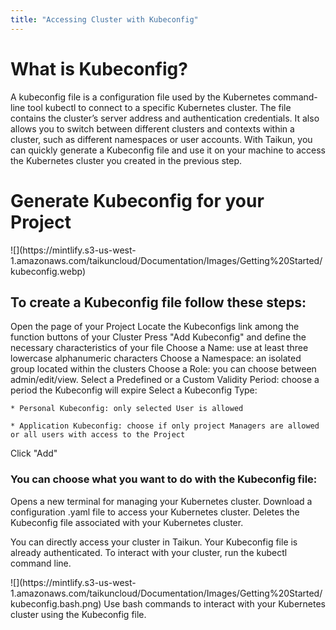 ```yaml
---
title: "Accessing Cluster with Kubeconfig"
---
```


# What is Kubeconfig?

A kubeconfig file is a configuration file used by the Kubernetes command-line tool kubectl to connect to a specific Kubernetes cluster. The file contains the cluster’s server address and authentication credentials. It also allows you to switch between different clusters and contexts within a cluster, such as different namespaces or user accounts. With Taikun, you can quickly generate a Kubeconfig file and use it on your machine to access the Kubernetes cluster you created in the previous step.

# Generate Kubeconfig for your Project

<Frame caption="Add Kubeconfig drawer">
  ![](https://mintlify.s3-us-west-1.amazonaws.com/taikuncloud/Documentation/Images/Getting%20Started/kubeconfig.webp)
</Frame>

## To create a Kubeconfig file follow these steps:

<Steps>
  <Step title="First Step">
    Open the page of your Project
  </Step>

  <Step title="Second Step">
    Locate the Kubeconfigs link among the function buttons of your Cluster
  </Step>

  <Step title="Third Step">
    Press "Add Kubeconfig" and define the necessary characteristics of your file
  </Step>

  <Step title="Fourth Step">
    Choose a Name: use at least three lowercase alphanumeric characters
  </Step>

  <Step title="Fifth Step">
    Choose a Namespace: an isolated group located within the clusters
  </Step>

  <Step title="Sixth Step">
    Choose a Role: you can choose between admin/edit/view.
  </Step>

  <Step title="Seventh Step">
    Select a Predefined or a Custom Validity Period: choose a period the Kubeconfig will expire
  </Step>

  <Step title="Eighth Step">
    Select a Kubeconfig Type:

    * Personal Kubeconfig: only selected User is allowed

    * Application Kubeconfig: choose if only project Managers are allowed or all users with access to the Project
  </Step>

  <Step title="Ninth Step">
    Click "Add"
  </Step>
</Steps>

### You can choose what you want to do with the Kubeconfig file:

<AccordionGroup>
  <Accordion title="Open Terminal" icon="terminal">
    Opens a new terminal for managing your Kubernetes cluster.
  </Accordion>

  <Accordion title="Download" icon="download">
    Download a configuration .yaml file to access your Kubernetes cluster.
  </Accordion>

  <Accordion title="Delete" icon="trash">
    Deletes the Kubeconfig file associated with your Kubernetes cluster.
  </Accordion>
</AccordionGroup>

You can directly access your cluster in Taikun. Your Kubeconfig file is already authenticated. To interact with your cluster, run the kubectl command line.

<Frame caption="Access Kubernetes Cluster with Bash">
  ![](https://mintlify.s3-us-west-1.amazonaws.com/taikuncloud/Documentation/Images/Getting%20Started/kubeconfig.bash.png)
</Frame>
Use bash commands to interact with your Kubernetes cluster using the Kubeconfig file.